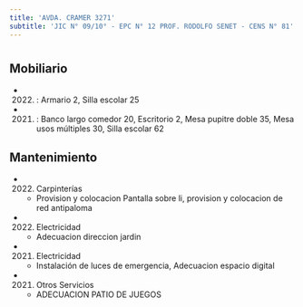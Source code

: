 ```yaml
---
title: 'AVDA. CRAMER 3271'
subtitle: 'JIC N° 09/10° - EPC N° 12 PROF. RODOLFO SENET - CENS N° 81'
---
```


#


## Mobiliario

*  (2022) : Armario 2, Silla escolar 25 

*  (2021) : Banco largo comedor 20, Escritorio 2, Mesa pupitre doble 35, Mesa usos múltiples 30, Silla escolar 62 





## Mantenimiento

*  (2022) Carpinterías 
    + Provision y colocacion Pantalla sobre li, provision y colocacion de red antipaloma

*  (2022) Electricidad 
    + Adecuacion direccion jardin

*  (2021) Electricidad 
    + Instalación de luces de emergencia, Adecuacion espacio digital

*  (2021) Otros Servicios 
    + ADECUACION PATIO DE JUEGOS



